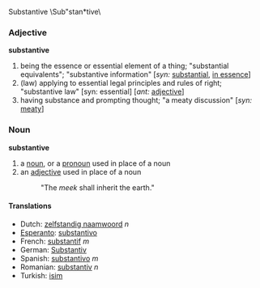 Substantive \Sub"stan*tive\

===Adjective=== 
'''substantive'''
# being the essence or essential element of a thing; "substantial equivalents"; "substantive information" [''syn:'' [[substantial]], [[in essence]]]
# (law) applying to essential legal principles and rules of right; "substantive law" [syn: essential] [''ant:'' [[adjective]]]
# having substance and prompting thought; "a meaty discussion" [''syn:'' [[meaty]]]

===Noun===
'''substantive'''
# a [[noun]], or a [[pronoun]] used in place of a noun
# an [[adjective]] used in place of a noun
#:  "The ''meek'' shall inherit the earth."

====Translations====
*Dutch: [[zelfstandig naamwoord]] ''n''
*[[Esperanto]]: [[substantivo]]
*French: [[substantif]] ''m''
*German: [[Substantiv]]
*Spanish: [[substantivo]] ''m''
*Romanian: [[substantiv]] ''n''
*Turkish: [[isim]]